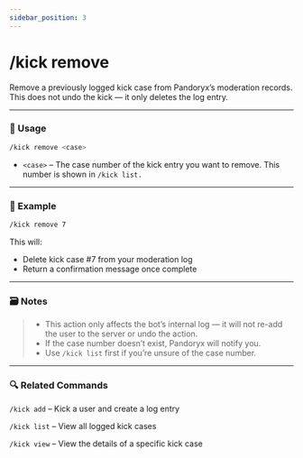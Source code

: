 ```yaml
---
sidebar_position: 3
---
```


# /kick remove

Remove a previously logged kick case from Pandoryx’s moderation records. This does not undo the kick — it only deletes the log entry.

<hr className="md-divider-gradient" />

### 💬 Usage
```bash
/kick remove <case>
```
- `<case>` – The case number of the kick entry you want to remove. This number is shown in `/kick list.`

<hr className="md-divider-gradient" />

### 📌 Example
```bash
/kick remove 7
```
This will:
- Delete kick case #7 from your moderation log
- Return a confirmation message once complete

<hr className="md-divider-gradient" />

### 🗃️ Notes
> - This action only affects the bot’s internal log — it will not re-add the user to the server or undo the action.
> - If the case number doesn’t exist, Pandoryx will notify you.
> - Use `/kick list` first if you’re unsure of the case number.

<hr className="md-divider-gradient" />

### 🔍 Related Commands
`/kick add` – Kick a user and create a log entry

`/kick list` – View all logged kick cases

`/kick view` – View the details of a specific kick case